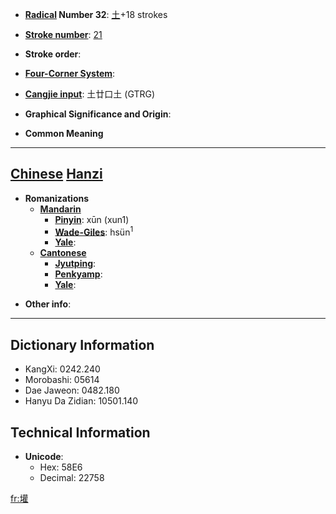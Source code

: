 * '''[[Wiktionary:Chinese radical index| Radical]] Number 32''': [[Wiktionary:Chinese radical index 土|土]]+18 strokes

* '''[[Wiktionary:Chinese total strokes index|Stroke number]]''': [[Wiktionary:Chinese total strokes index 21|21]]

* '''Stroke order''': 

* '''[[Wiktionary:Chinese four corner index|Four-Corner System]]''': 

* '''[[Wiktionary:Chinese Cangjie index|Cangjie input]]''': 土廿口土 (GTRG)

* '''Graphical Significance and Origin''': 

* '''Common Meaning'''

----

== [[Chinese]] [[Hanzi]] ==

* '''Romanizations'''
** '''[[Mandarin]]'''
*** '''[[Pinyin]]''': xūn (xun1)
*** '''[[Wade-Giles]]''': hsün<sup>1</sup>
*** '''[[Yale]]''': 
** '''[[Cantonese]]'''
*** '''[[Jyutping]]''':
*** '''[[Penkyamp]]''': 
*** '''[[Yale]]''': 

* '''Other info''': 

----

== Dictionary Information ==

* KangXi: 0242.240
* Morobashi: 05614
* Dae Jaweon: 0482.180
* Hanyu Da Zidian: 10501.140

== Technical Information ==

* '''Unicode''':
** Hex: 58E6
** Decimal: 22758

[[fr:壦]]